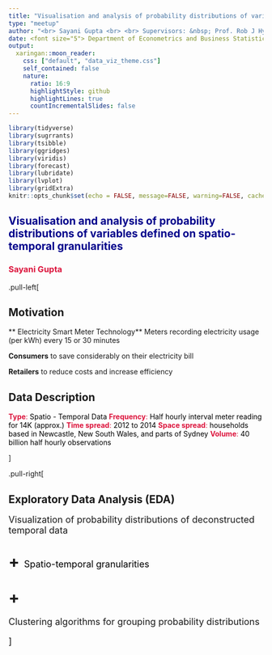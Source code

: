 ```yaml
---
title: "Visualisation and analysis of probability distributions of variables defined on  spatio-temporal granularities"
type: "meetup"
author: "<br> Sayani Gupta <br> <br> Supervisors: &nbsp; Prof. Rob J Hyndman &nbsp; &nbsp; Prof. Dianne Cook &nbsp; &nbsp; Dr. Peter Toscas"
date: <font size="5"> Department of Econometrics and Business Statistics <br> February 28, 2019
output:
  xaringan::moon_reader:
    css: ["default", "data_viz_theme.css"]
    self_contained: false
    nature:
      ratio: 16:9
      highlightStyle: github
      highlightLines: true
      countIncrementalSlides: false
---
```


```r
library(tidyverse)
library(sugrrants)
library(tsibble)
library(ggridges)
library(viridis)
library(forecast)
library(lubridate)
library(lvplot)
library(gridExtra)
knitr::opts_chunk$set(echo = FALSE, message=FALSE, warning=FALSE, cache=TRUE, dev.args=list(bg=grey(0.9), pointsize=8))
```


## <span style="color: DarkBlue"> Visualisation and analysis of probability distributions of variables defined on  spatio-temporal granularities

### <span style="color: Crimson"> Sayani Gupta

.pull-left[


## Motivation 

** Electricity Smart Meter Technology** Meters recording electricity usage (per kWh) every 15 or 30 minutes

**Consumers** to save considerably on their electricity bill 

**Retailers** to reduce costs and increase efficiency

## Data Description

<span style="color: Crimson"> **Type**:<span style="color: Black"> Spatio - Temporal Data
<span style="color: Crimson">**Frequency**:<span style="color: Black"> Half hourly interval meter reading for 14K (approx.)
<span style="color: Crimson">**Time spread**:<span style="color: Black"> 2012 to 2014
<span style="color: Crimson">**Space spread**: <span style="color: Black"> households based in Newcastle, New South Wales, and parts of Sydney
<span style="color: Crimson">**Volume**: <span style="color: Black"> 40 billion half hourly observations

]

.pull-right[

## Exploratory Data Analysis (EDA)

<font size="4"> Visualization of probability distributions of deconstructed temporal data 

<span style="color: Crimson">  <font size="6"> 

**+** <span style="color:Black"> <font size="4">  Spatio-temporal granularities <span style="color:Crimson">

<font size="6"> **+** <span style="color:Black"> <font size="4">

Clustering algorithms for grouping probability distributions 





]
